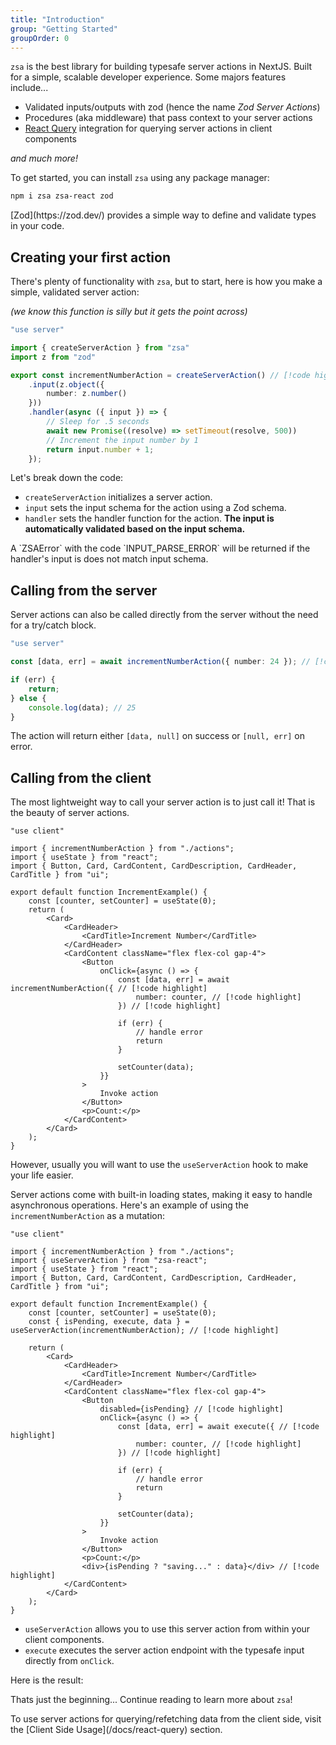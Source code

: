 ```yaml
---
title: "Introduction"
group: "Getting Started"
groupOrder: 0
---
```


`zsa` is the best library for building typesafe server actions in NextJS. Built for a simple, scalable developer experience. Some majors features include...

- Validated inputs/outputs with zod (hence the name *Zod Server Actions*)
- Procedures (aka middleware) that pass context to your server actions
- [React Query](https://tanstack.com/query/latest/docs/framework/react/overview) integration for querying server actions in client components

_and much more!_

To get started, you can install `zsa` using any package manager:

```bash
npm i zsa zsa-react zod
```

<Note>
  [Zod](https://zod.dev/) provides a simple way to define and validate types in
  your code.
</Note>

## Creating your first action

There's plenty of functionality with `zsa`, but to start, here is how you make a simple, validated server action:

_(we know this function is silly but it gets the point across)_

```ts title="actions.ts"
"use server"

import { createServerAction } from "zsa"
import z from "zod"

export const incrementNumberAction = createServerAction() // [!code highlight]
    .input(z.object({
        number: z.number()
    }))
    .handler(async ({ input }) => {
        // Sleep for .5 seconds
        await new Promise((resolve) => setTimeout(resolve, 500))
        // Increment the input number by 1
        return input.number + 1;
    });
```

Let's break down the code:

- `createServerAction` initializes a server action.
- `input` sets the input schema for the action using a Zod schema.
- `handler` sets the handler function for the action. **The input is automatically validated based on the input schema.**

<Info>
  A `ZSAError` with the code `INPUT_PARSE_ERROR` will be returned if the
  handler's input is does not match input schema.
</Info>

## Calling from the server

Server actions can also be called directly from the server without the need for a try/catch block.

```ts title="example.ts"
"use server"

const [data, err] = await incrementNumberAction({ number: 24 }); // [!code highlight]

if (err) {
    return;
} else {
    console.log(data); // 25
}
```

The action will return either `[data, null]` on success or `[null, err]` on error.

## Calling from the client

The most lightweight way to call your server action is to just call it! That is the beauty of server actions.

```tsx title="increment-example.tsx"
"use client"

import { incrementNumberAction } from "./actions";
import { useState } from "react";
import { Button, Card, CardContent, CardDescription, CardHeader, CardTitle } from "ui";

export default function IncrementExample() {
    const [counter, setCounter] = useState(0);
    return (
        <Card>
            <CardHeader>
                <CardTitle>Increment Number</CardTitle>
            </CardHeader>
            <CardContent className="flex flex-col gap-4">
                <Button
                    onClick={async () => {
                        const [data, err] = await incrementNumberAction({ // [!code highlight]
                            number: counter, // [!code highlight]
                        }) // [!code highlight]

                        if (err) {
                            // handle error
                            return
                        }

                        setCounter(data);
                    }}
                >
                    Invoke action
                </Button>
                <p>Count:</p>
            </CardContent>
        </Card>
    );
}
```

However, usually you will want to use the `useServerAction` hook to make your life easier.

Server actions come with built-in loading states, making it easy to handle asynchronous operations. Here's an example of using the `incrementNumberAction` as a mutation:

```tsx title="increment-example.tsx"
"use client"

import { incrementNumberAction } from "./actions";
import { useServerAction } from "zsa-react";
import { useState } from "react";
import { Button, Card, CardContent, CardDescription, CardHeader, CardTitle } from "ui";

export default function IncrementExample() {
    const [counter, setCounter] = useState(0);
    const { isPending, execute, data } = useServerAction(incrementNumberAction); // [!code highlight]

    return (
        <Card>
            <CardHeader>
                <CardTitle>Increment Number</CardTitle>
            </CardHeader>
            <CardContent className="flex flex-col gap-4">
                <Button
                    disabled={isPending} // [!code highlight]
                    onClick={async () => {
                        const [data, err] = await execute({ // [!code highlight]
                            number: counter, // [!code highlight]
                        }) // [!code highlight]

                        if (err) {
                            // handle error
                            return
                        }

                        setCounter(data);
                    }}
                >
                    Invoke action
                </Button>
                <p>Count:</p>
                <div>{isPending ? "saving..." : data}</div> // [!code highlight]
            </CardContent>
        </Card>
    );
}
```

- `useServerAction` allows you to use this server action from within your client components.
- `execute` executes the server action endpoint with the typesafe input directly from `onClick`.

Here is the result:

<ExampleComponent id="increment-example" />

Thats just the beginning... Continue reading to learn more about `zsa`!

<Note>
  To use server actions for querying/refetching data from the client side, visit
  the [Client Side Usage](/docs/react-query) section.
</Note>
